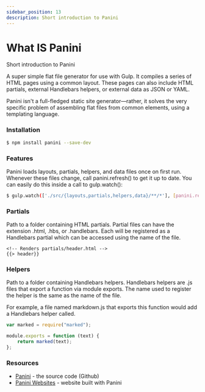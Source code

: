 ```yaml
---
sidebar_position: 13
description: Short introduction to Panini
---
```


# What IS Panini

<SubHeading> Short introduction to Panini</SubHeading>

A super simple flat file generator for use with Gulp. It compiles a series of HTML pages using a common layout. These pages can also include HTML partials, external Handlebars helpers, or external data as JSON or YAML.

Panini isn't a full-fledged static site generator—rather, it solves the very specific problem of assembling flat files from common elements, using a templating language.

###

### Installation

```bash
$ npm install panini --save-dev
```

###

### Features

Panini loads layouts, partials, helpers, and data files once on first run. Whenever these files change, call panini.refresh() to get it up to date. You can easily do this inside a call to gulp.watch():

```bash
$ gulp.watch(['./src/{layouts,partials,helpers,data}/**/*'], [panini.refresh]);
```

###

### Partials

Path to a folder containing HTML partials. Partial files can have the extension .html, .hbs, or .handlebars. Each will be registered as a Handlebars partial which can be accessed using the name of the file.

```markup
<!-- Renders partials/header.html -->
{{> header}}
```

###

### Helpers

Path to a folder containing Handlebars helpers. Handlebars helpers are .js files that export a function via module exports. The name used to register the helper is the same as the name of the file.

For example, a file named markdown.js that exports this function would add a Handlebars helper called.

```javascript
var marked = require("marked");

module.exports = function (text) {
	return marked(text);
};
```

###

### Resources

- [Panini](https://github.com/foundation/panini) - the source code (Github)
- [Panini Websites](https://appseed.us/apps/jamstack) - website built with Panini
